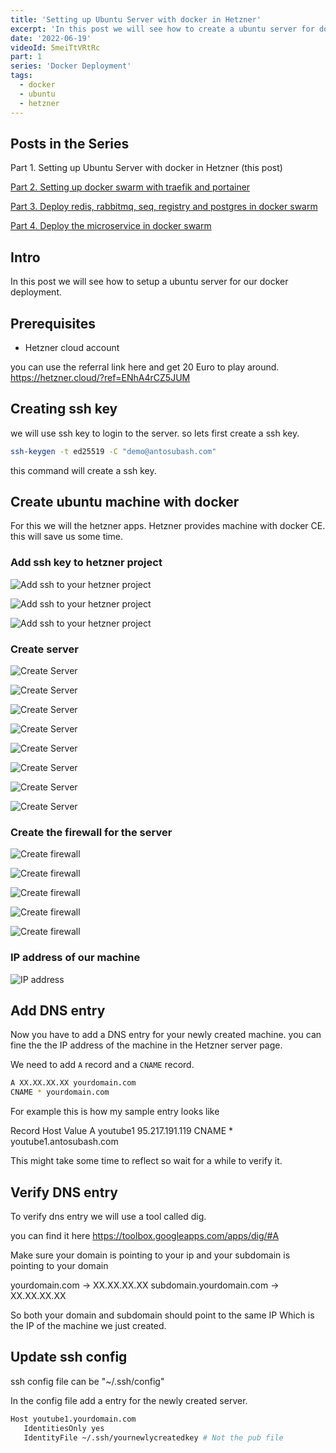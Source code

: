 ```yaml
---
title: 'Setting up Ubuntu Server with docker in Hetzner'
excerpt: 'In this post we will see how to create a ubuntu server for docker deployment.'
date: '2022-06-19'
videoId: 5meiTtVRtRc
part: 1
series: 'Docker Deployment'
tags:
  - docker
  - ubuntu
  - hetzner
---
```


## Posts in the Series

Part 1. Setting up Ubuntu Server with docker in Hetzner (this post)

[Part 2. Setting up docker swarm with traefik and portainer](/posts/part-2-setup-docker-swarm-with-traefik-and-portainer)

[Part 3. Deploy redis, rabbitmq, seq, registry and postgres in docker swarm](/posts/part-3-deploy-registry-redis-rabitmq-postgresql-in-docker)

[Part 4. Deploy the microservice in docker swarm](/posts/part-4-prepare-and-deploy-microservice-in-docker)

<YoutubeVideo videoId={props.videoId} />

<TOCInline toc={props.toc} asDisclosure />

## Intro

In this post we will see how to setup a ubuntu server for our docker deployment.

## Prerequisites

- Hetzner cloud account

you can use the referral link here and get 20 Euro to play around. https://hetzner.cloud/?ref=ENhA4rCZ5JUM

## Creating ssh key

we will use ssh key to login to the server. so lets first create a ssh key.

```bash
ssh-keygen -t ed25519 -C "demo@antosubash.com"
```

this command will create a ssh key.

## Create ubuntu machine with docker

For this we will the hetzner apps. Hetzner provides machine with docker CE. this will save us some time.

### Add ssh key to hetzner project

![Add ssh to your hetzner project](https://raw.githubusercontent.com/antosubash/images/main/assets/posts/docker-deployment/hetzner1.png)

![Add ssh to your hetzner project](https://raw.githubusercontent.com/antosubash/images/main/assets/posts/docker-deployment/hetzner2.png)

![Add ssh to your hetzner project](https://raw.githubusercontent.com/antosubash/images/main/assets/posts/docker-deployment/hetzner3.png)

### Create server

![Create Server](https://raw.githubusercontent.com/antosubash/images/main/assets/posts/docker-deployment/hetzner4.png)

![Create Server](https://raw.githubusercontent.com/antosubash/images/main/assets/posts/docker-deployment/hetzner5.png)

![Create Server](https://raw.githubusercontent.com/antosubash/images/main/assets/posts/docker-deployment/hetzner6.png)

![Create Server](https://raw.githubusercontent.com/antosubash/images/main/assets/posts/docker-deployment/hetzner7.png)

![Create Server](https://raw.githubusercontent.com/antosubash/images/main/assets/posts/docker-deployment/hetzner8.png)

![Create Server](https://raw.githubusercontent.com/antosubash/images/main/assets/posts/docker-deployment/hetzner9.png)

![Create Server](https://raw.githubusercontent.com/antosubash/images/main/assets/posts/docker-deployment/hetzner10.png)

![Create Server](https://raw.githubusercontent.com/antosubash/images/main/assets/posts/docker-deployment/hetzner11.png)

### Create the firewall for the server

![Create firewall](https://raw.githubusercontent.com/antosubash/images/main/assets/posts/docker-deployment/hetzner12.png)

![Create firewall](https://raw.githubusercontent.com/antosubash/images/main/assets/posts/docker-deployment/hetzner13.png)

![Create firewall](https://raw.githubusercontent.com/antosubash/images/main/assets/posts/docker-deployment/hetzner14.png)

![Create firewall](https://raw.githubusercontent.com/antosubash/images/main/assets/posts/docker-deployment/hetzner15.png)

![Create firewall](https://raw.githubusercontent.com/antosubash/images/main/assets/posts/docker-deployment/hetzner16.png)

### IP address of our machine

![IP address](https://raw.githubusercontent.com/antosubash/images/main/assets/posts/docker-deployment/hetzner17.png)

## Add DNS entry

Now you have to add a DNS entry for your newly created machine. you can fine the the IP address of the machine in the Hetzner server page.

We need to add `A` record and a `CNAME` record.

```bash
A XX.XX.XX.XX yourdomain.com
CNAME * yourdomain.com
```

For example this is how my sample entry looks like

Record Host Value
A youtube1 95.217.191.119
CNAME \* youtube1.antosubash.com

This might take some time to reflect so wait for a while to verify it.

## Verify DNS entry

To verify dns entry we will use a tool called dig.

you can find it here https://toolbox.googleapps.com/apps/dig/#A

Make sure your domain is pointing to your ip and your subdomain is pointing to your domain

yourdomain.com -> XX.XX.XX.XX
subdomain.yourdomain.com -> XX.XX.XX.XX

So both your domain and subdomain should point to the same IP Which is the IP of the machine we just created.

## Update ssh config

ssh config file can be "~/.ssh/config"

In the config file add a entry for the newly created server.

```bash
Host youtube1.yourdomain.com
   IdentitiesOnly yes
   IdentityFile ~/.ssh/yournewlycreatedkey # Not the pub file
```

